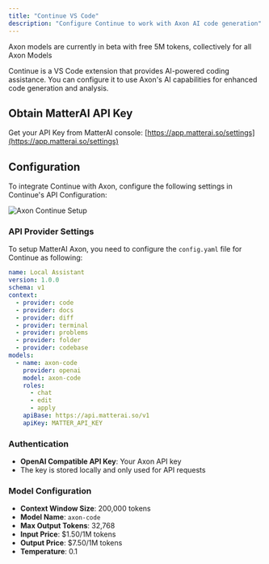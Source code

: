 ```yaml
---
title: "Continue VS Code"
description: "Configure Continue to work with Axon AI code generation"
---
```


<Tip>
Axon models are currently in beta with free 5M tokens, collectively for all Axon Models
</Tip>

Continue is a VS Code extension that provides AI-powered coding assistance. You can configure it to use Axon's AI capabilities for enhanced code generation and analysis.

## Obtain MatterAI API Key
Get your API Key from MatterAI console: [https://app.matterai.so/settings](https://app.matterai.so/settings)

## Configuration

To integrate Continue with Axon, configure the following settings in Continue's API Configuration:

<Frame>
<img
  className="block"
  src="/images/axon/axon-continue-setup.png"
  alt="Axon Continue Setup"
/>
</Frame>

### API Provider Settings
To setup MatterAI Axon, you need to configure the `config.yaml` file for Continue as following:

```yaml config.yaml lines icon="yaml"
name: Local Assistant
version: 1.0.0
schema: v1
context:
  - provider: code
  - provider: docs
  - provider: diff
  - provider: terminal
  - provider: problems
  - provider: folder
  - provider: codebase
models:
  - name: axon-code
    provider: openai
    model: axon-code
    roles:
      - chat
      - edit
      - apply
    apiBase: https://api.matterai.so/v1
    apiKey: MATTER_API_KEY
```

### Authentication
- **OpenAI Compatible API Key**: Your Axon API key
- The key is stored locally and only used for API requests

### Model Configuration
- **Context Window Size**: 200,000 tokens
- **Model Name**: `axon-code`
- **Max Output Tokens**: 32,768
- **Input Price**: $1.50/1M tokens
- **Output Price**: $7.50/1M tokens
- **Temperature**: 0.1
